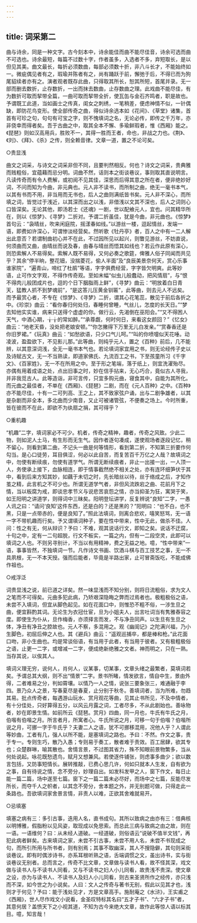 ```yaml
---
---
---
```

title: 词采第二
---





曲与诗余，同是一种文字。古今刻本中，诗余能佳而曲不能尽佳音，诗余可选而曲不可选也。诗余最短，每篇不过数十字，作者虽多，入选者不多，弃短取长，是以但见其美。曲文最长，每折必须数曲，每部必须数十折，非八斗长才，不能始终如一。微疵偶见者有之，瑕瑜并陈者有之，尚有踊跃于前，懈弛于后，不得已而为狗尾貂续者亦有之。演者观者既存此曲，只得取其所长，恕其所短，首尾并录。无一部而删去数折，止存数折，一出而抹去数曲，止存数曲之理。此戏曲不能尽佳，有为数折可取而挈带全篇，一曲可取而挈带全折，使瓦缶与金石齐鸣者，职是故也。予谓既工此道，当如画士之传真，闺女之刺绣，一笔稍差，便虑神情不似，一针偶缺，即防花鸟变形。使全部传奇之曲，得似诗余选本如《花间》、《草堂》诸集，首首有可珍之句，句句有可宝之字，则不愧填词之名，无论必传，即传之千万年，亦非侥幸而得者矣。吾于古曲之中，取其全本不懈、多瑜鲜瑕者，惟《西厢》能之。《琵琶》则如汉高用兵，胜败不一，其得一胜而王者，命也，非战之力也。《荆》、《刘》、《拜》、《杀》之传，则全赖音律。文章一道，置之不论可矣。

○贵显浅

曲文之词采，与诗文之词采非但不同，且要判然相反。何也？诗文之词采，贵典雅而贱粗俗，宜蕴藉而忌分明。词曲不然，话则本之街谈巷议，事则取其直说明言。凡读传奇而有令人费解，或初阅不见其佳，深思而后得其意之所在者，便非绝妙好词，不问而知为今曲，非元典也。元人非不读书，而所制之曲，绝无一毫书本气，以其有书而不用，非当用而无书也，后人之曲则满纸皆书矣。元人非不深心，而所填之词，皆觉过于浅近，以其深而出之以浅，非借浅以文其不深也，后人之词则心口皆深矣。无论其他，即汤若士《还魂》一剧，世以配飨元人，宜也。问其精华所在，则以《惊梦》、《寻梦》二折对。予谓二折虽佳，犹是今曲，非元曲也。《惊梦》首句云：“袅晴丝，吹来闲庭院，摇漾春如线。”以游丝一楼，逗起情丝，发端一语，即费如许深心，可谓惨淡经营矣。然听歌《牡丹亭》者，百人之中有一二人解出此意否？若谓制曲初心并不在此，不过因所见以起兴，则瞥见游丝，不妨直说，何须曲而又曲，由晴丝而说及春，由春与晴丝而悟其如线也？若云作此原有深心，则恐索解人不易得矣。索解人既不易得，又何必奏之歌筵，俾雅人俗子同闻而共见乎？其余“停半晌，整花钿，没揣菱花，偷人半面”及“良辰美景奈何天，赏心乐事谁家院”，“遍青山，啼红了杜鹃”等语，字字俱费经营，字字皆欠明爽。此等妙语，止可作文字观，不得作传奇观。至如末幅“似虫儿般蠢动，把风情扇”，与“恨不得肉儿般团成片也，逗的个日下胭脂雨上鲜”，《寻梦》曲云：“明放着白日青天，猛教人抓不到梦魂前”，“是这答儿压黄金钏匾”，此等曲，则去元人不远矣。而予最赏心者，不专在《惊梦》、《寻梦》二折，谓其心花笔蕊，散见于前后各折之中。《珍崇》曲云：“看你春归何处归，春睡何曾睡，气丝儿，怎度的长天日。”“梦去知他实实谁，病来只送得个虚虚的你。做行云，先渴倒在巫阳会。”“又不得困人天气，中酒心期，╁╁的常如醉。”“承尊觑，何时何日，来看这女颜回？”《忆女》曲云：“地老天昏，没处把老娘安顿。”“你怎撇得下万里无儿白发亲。”“赏春香还是你旧罗裙。”《玩真》曲云：“如愁欲语，只少口气儿呵。”“叫的你喷嚏似天花唾。动凌波，盈盈欲下，不见影儿那。”此等曲，则纯乎元人，置之《百种》前后，几不能辨，以其意深词浅，全无一毫书本气也。若论填词家宜用之书，则无论经传子史以及诗赋古文，无一不当熟读，即道家佛氏、九流百工之书，下至孩童所习《千字文》、《百家姓》，无一不在所用之中。至于形之笔端，落于纸上，则宜洗濯殆尽。亦偶有用着成语之处，点出旧事之时，妙在信手拈来，无心巧合，竟似古人寻我，并非我觅古人。此等造诣，非可言传，只宜多购元曲，寝食其中，自能为其所化。而元曲之最佳者，不单在《西厢》、《琵琶》二剧，而在《元人百种》之中。《百种》亦不能尽佳，十有一二可列高、王之上，其不致家弦户诵，出与二剧争雄者，以其是杂剧而非全本，多北曲而少南音，又止可被诸管弦，不便奏之场上。今时所重，皆在彼而不在此，即欲不为纨扇之捐，其可得乎？

○重机趣

“机趣”二字，填词家必不可少。机者，传奇之精神，趣者，传奇之风致。少此二物，则如泥人土马，有生形而无生气。因作者逐句凑成，遂使观场者逐段记忆，稍不留心，则看到第二曲，不记头一曲是何等情形，看到第二折，不知第三折要作何勾当。是心口徒劳，耳目俱涩，何必以此自苦，而复苦百千万亿之人哉？故填词之中，勿使有断续痕，勿使有道学气。所谓无断续痕者，非止一出接一出，一人顶一人，务使承上接下，血脉相连，即于情事截然绝不相关之处，亦有连环细笋伏于其中，看到后来方知其妙，如藕于未切之时，先长暗丝以待，丝于络成之后，才知作茧之精，此言机之不可少也。所谓无道学气者，非但风流跌宕之曲、花前月下之情，当以板腐为戒，即谈忠孝节义与说悲苦哀怨之情，亦当抑圣为狂，寓哭于笑，如王阳明之讲道学，则得词中三昧矣。阳明登坛讲学，反复辨说“良知”二字，一愚人讯之曰：“请问‘良知’这件东西，还是白的？还是黑的？”阳明曰：“也不白，也不黑，只是一点带赤的，便是良知了。”照此法填词，则离合悲欢，嘻笑怒骂，无一语一字不带机趣而行矣。予又谓填词种子，要在性中带来，性中无此，做杀不佳。人问：性之有无，何从辩识？予曰：不难，观其说话行文，即知之矣。说话不迂腐，十句之中，定有一二句超脱，行文不板实，一篇之内，但有一二段空灵，此即可以填词之人也。不则另寻别计，不当以有用精神，费之无益之地。噫，“性中带来”一语，事事皆然，不独填词一节。凡作诗文书画、饮酒斗棋与百工技艺之事，无一不具夙根，无一不本天授。强而后能者，毕竟是半路出家，止可冒斋饭吃，不能成佛作祖也。

○戒浮泛

词贵显浅之说，前已道之详矣。然一味显浅而不知分别，则将日流粗俗，求为文人之笔而不可得矣。元曲多犯此病，乃矫艰深隐晦之弊而过焉者也。极粗极俗之语，未尝不入填词，但宜从脚色起见。如在花面口中，则惟恐不粗不俗，一涉生旦之曲，便宜斟酌其词。无论生为衣冠仕宦，旦为小姐夫人，出言吐词当有隽雅舂容之度。即使生为仆从，旦作梅香，亦须择言而发，不与净丑同声。以生旦有生旦之体，净丑有净丑之腔故也。元人不察，多混用之。观《幽闺记》之陀满兴福，乃小生脚色，初屈后伸之人也。其《避兵》曲云：“遥观巡捕卒，都是棒和枪。”此花面口吻，非小生曲也。均是常谈俗语，有当用于此者，有当用于彼者。又有极粗极俗之语，止更一二字，或增减一二字，便成绝新绝雅之文者。神而明之，只在一熟。当存其说，以俟其人。

填词义理无穷，说何人，肖何人，议某事，切某事，文章头绪之最繁者，莫填词若矣。予谓总其大纲，则不出“情景”二字。景书所睹，情发欲言，情自中生，景由外得，二者难易之分，判如霄壤。以情乃一人之情，说张三要象张三，难通融于李四。景乃众人之景，写春夏尽是春夏，止分别于秋冬。善填词者，当为所难，勿趋其易。批点传奇者，每遇游山玩水、赏月观花等曲，见其止书所见，不及中情者，有十分佳处，只好算得五分，以风云月露之词，工者尽多，不从此剧始也。善咏物者，妙在即景生情。如前所云《琵琶。赏月》四曲，同一月也，牛氏有牛氏之月，伯喈有伯喈之月。所言者月，所寓者心。牛氏所说之月，可移一句于伯喈？伯喈所说之月，可挪一字于牛氏乎？夫妻二人之语，犹不可挪移混用，况他人乎？人谓此等妙曲，工者有几，强人以所不能，是塞填词之路也。予曰：不然。作文之事，贵于专一。专则生巧，散乃入愚；专则易于奏工，散者难于责效。百工居肆，欲其专也；众楚群啉，喻其散也。舍情言景，不过图其省力，殊不知眼前景物繁多，当从何处说起。咏花既愁遗鸟，赋月又想兼风。若使逐件铺张，则虑事多曲少；欲以数言包括，又防事短情长。展转推敲，已费心思几许，何如只就本人生发，自有欲为之事，自有待说之情，念不旁分，妙理自出。如发科发甲之人，窗下作文，每日止能一篇二篇，场中遂至七篇。窗下之一篇二篇未必尽好，而场中之七篇，反能尽发所长，而夺千人之帜者，以其念不旁分，舍本题之外，并无别题可做，只得走此一条路也。吾欲填词家舍景言情，非责人以难，正欲其舍难就易开。

○忌填塞

填塞之病有三：多引古事，迭用人名，直书成句。其所以致病之由亦有三：借典核以明博雅，假脂粉以见风姿，取现成以免思索。而总此三病与致病之由之故，则在一语。一语维何？曰：从未经人道破。一经道破，则俗语云“说破不值半文钱”，再犯此病者鲜矣。古来填词之家，未尝不引古事，未尝不用人名，未尝不书现成之句，而所引所用与所书者，则有别焉；其事不取幽深，其人不搜隐僻，其句则采街谈巷议。即有时偶涉诗书，亦系耳根听熟之语，舌端调惯之文，虽出诗书，实与街谈巷议无别者。总而言之，传奇不比文章，文章做与读书人看，故不怪其深，戏文做与读书人与不读书人同看，又与不读书之妇人小儿同看，故贵浅不贵深。使文章之设，亦为与读书人、不读书人及妇人小儿同看，则古来圣贤所作之经传，亦只浅而不深，如今世之为小说矣。人曰：文人之传奇与著书无别，假此以见其才也，浅则才于何见？予曰：能于浅处见才，方是文章高手。施耐庵之《水浒》，王实甫之《西厢》，世人尽作戏文小说看，金圣叹特标其名曰“五才子书”、“六才子书”者，其意何居？盖愤天下之小视其道，不知为古今来绝大文章，故作此等惊人语以标其目。噫，知言哉！